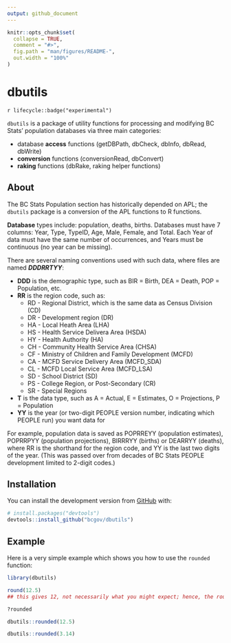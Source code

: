 ```yaml
---
output: github_document
---
```


<!-- README.md is generated from README.Rmd. Please edit that file -->

```r
knitr::opts_chunk$set(
  collapse = TRUE,
  comment = "#>",
  fig.path = "man/figures/README-",
  out.width = "100%"
)
```

# dbutils

<!-- badges: start -->
`r lifecycle::badge("experimental")`
<!-- badges: end -->

`dbutils` is a package of utility functions for processing and modifying BC Stats' population databases via three main categories:  

* database **access** functions (getDBPath, dbCheck, dbInfo, dbRead, dbWrite)  
* **conversion** functions (conversionRead, dbConvert)  
* **raking** functions (dbRake, raking helper functions)  


## About
The BC Stats Population section has historically depended on APL; the `dbutils` package is a conversion of the APL functions to R functions.

**Database** types include: population, deaths, births. Databases must have 7 columns: Year, Type, TypeID, Age, Male, Female, and Total. Each Year of data must have the same number of occurrences, and Years must be continuous (no year can be missing).

There are several naming conventions used with such data, where files are named **_DDDRRTYY_**:  

* **DDD** is the demographic type, such as BIR = Birth, DEA = Death, POP = Population, etc.  
* **RR** is the region code, such as:
  + RD - Regional District, which is the same data as Census Division (CD)  
  + DR - Development region (DR)  
  + HA - Local Heath Area (LHA)  
  + HS - Health Service Delivera Area (HSDA)  
  + HY - Health Authority (HA)  
  + CH - Community Health Service Area (CHSA)  
  + CF - Ministry of Children and Family Development (MCFD)  
  + CA - MCFD Service Delivery Area (MCFD_SDA)  
  + CL - MCFD Local Service Area (MCFD_LSA)  
  + SD - School District (SD)  
  + PS - College Region, or Post-Secondary (CR)  
  + SR - Special Regions 
* **T** is the data type, such as A = Actual, E = Estimates, O = Projections, P = Population  
* **YY** is the year (or two-digit PEOPLE version number, indicating which PEOPLE run) you want data for  


For example, population data is saved as POPRREYY (population estimates), POPRRPYY (population projections), BIRRRYY (births) or DEARRYY (deaths), where RR is the shorthand for the region code, and YY is the last two digits of the year. (This was passed over from decades of BC Stats PEOPLE development limited to 2-digit codes.) 

## Installation

You can install the development version from [GitHub](https://github.com/) with:

``` r
# install.packages("devtools")
devtools::install_github("bcgov/dbutils")
```


## Example

Here is a very simple example which shows you how to use the `rounded` function:

```r

library(dbutils)

round(12.5)
## this gives 12, not necessarily what you might expect; hence, the rounded function

?rounded

dbutils::rounded(12.5)

dbutils::rounded(3.14)

```




